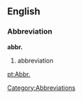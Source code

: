 == English ==
=== Abbreviation ===
'''abbr.'''
# abbreviation

[[Category:Abbreviations]]
[[pt:Abbr.]]